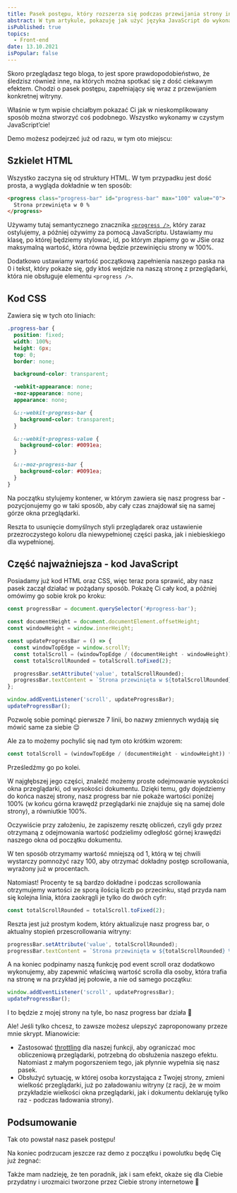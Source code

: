 ```yaml
---
title: Pasek postępu, który rozszerza się podczas przewijania strony internetowej
abstract: W tym artykule, pokazuję jak użyć języka JavaScript do wykonania efektu paska, który rozwija się podczas przewijania strony.
isPublished: true
topics:
  - Front-end
date: 13.10.2021
isPopular: false
---
```


Skoro przeglądasz tego bloga, to jest spore prawdopodobieństwo, że śledzisz również inne, na których można spotkać się z dość ciekawym efektem. Chodzi o pasek postępu, zapełniający się wraz z przewijaniem konkretnej witryny.

Właśnie w tym wpisie chciałbym pokazać Ci jak w nieskomplikowany sposób można stworzyć coś podobnego. Wszystko wykonamy w czystym JavaScript’cie!

Demo możesz podejrzeć już od razu, w tym oto miejscu:


<CodePenIframe id="WNEbpKP" title="Progress Bar" />

## Szkielet HTML

Wszystko zaczyna się od struktury HTML. W tym przypadku jest dość prosta, a wygląda dokładnie w ten sposób:

```html
<progress class="progress-bar" id="progress-bar" max="100" value="0">
  Strona przewinięta w 0 %
</progress>
```

Używamy tutaj semantycznego znacznika [`<progress />`](https://developer.mozilla.org/en-US/docs/Web/HTML/Element/progress), który zaraz ostylujemy, a później ożywimy za pomocą JavaScriptu. Ustawiamy mu klasę, po której będziemy stylować, id, po którym złapiemy go w JSie oraz maksymalną wartość, która równa będzie przewinięciu strony w 100%.

Dodatkowo ustawiamy wartość początkową zapełnienia naszego paska na 0 i tekst, który pokaże się, gdy ktoś wejdzie na naszą stronę z przeglądarki, która nie obsługuje elementu `<progress />`.

## Kod CSS

Zawiera się w tych oto liniach:

```scss
.progress-bar {
  position: fixed;
  width: 100%;
  height: 6px;
  top: 0;
  border: none;

  background-color: transparent;

  -webkit-appearance: none;
  -moz-appearance: none;
  appearance: none;

  &::-webkit-progress-bar {
    background-color: transparent;
  }

  &::-webkit-progress-value {
    background-color: #0091ea;
  }

  &::-moz-progress-bar {
    background-color: #0091ea;
  }
}
```

Na początku stylujemy kontener, w którym zawiera się nasz progress bar - pozycjonujemy go w taki sposób, aby cały czas znajdował się na samej górze okna przeglądarki.

Reszta to usunięcie domyślnych styli przeglądarek oraz ustawienie przezroczystego koloru dla niewypełnionej części paska, jak i niebieskiego dla wypełnionej.

## Część najważniejsza - kod JavaScript

Posiadamy już kod HTML oraz CSS, więc teraz pora sprawić, aby nasz pasek zaczął działać w pożądany sposób. Pokażę Ci cały kod, a później omówimy go sobie krok po kroku:

```js
const progressBar = document.querySelector('#progress-bar');

const documentHeight = document.documentElement.offsetHeight;
const windowHeight = window.innerHeight;

const updateProgressBar = () => {
  const windowTopEdge = window.scrollY;
  const totalScroll = (windowTopEdge / (documentHeight - windowHeight)) * 100;
  const totalScrollRounded = totalScroll.toFixed(2);

  progressBar.setAttribute('value', totalScrollRounded);
  progressBar.textContent = `Strona przewinięta w ${totalScrollRounded} %`;
};

window.addEventListener('scroll', updateProgressBar);
updateProgressBar();
```

Pozwolę sobie pominąć pierwsze 7 linii, bo nazwy zmiennych wydają się mówić same za siebie 😌

Ale za to możemy pochylić się nad tym oto krótkim wzorem:

```js
const totalScroll = (windowTopEdge / (documentHeight - windowHeight)) * 100;
```

Prześledźmy go po kolei.

W najgłębszej jego części, znaleźć możemy proste odejmowanie wysokości okna przeglądarki, od wysokości dokumentu. Dzięki temu, gdy dojedziemy do końca naszej strony, nasz progress bar nie pokaże wartości poniżej 100% (w końcu górna krawędź przeglądarki nie znajduje się na samej dole strony), a równiutkie 100%.

Oczywiście przy założeniu, że zapiszemy resztę obliczeń, czyli gdy przez otrzymaną z odejmowania wartość podzielimy odległość górnej krawędzi naszego okna od początku dokumentu.

W ten sposób otrzymamy wartość mniejszą od 1, którą w tej chwili wystarczy pomnożyć razy 100, aby otrzymać dokładny postęp scrollowania, wyrażony już w procentach.

Natomiast! Procenty te są bardzo dokładne i podczas scrollowania otrzymujemy wartości ze sporą ilością liczb po przecinku, stąd przyda nam się kolejna linia, która zaokrągli je tylko do dwóch cyfr:

```js
const totalScrollRounded = totalScroll.toFixed(2);
```

Reszta jest już prostym kodem, który aktualizuje nasz progress bar, o aktualny stopień przescrollowania witryny:

```js
progressBar.setAttribute('value', totalScrollRounded);
progressBar.textContent = `Strona przewinięta w ${totalScrollRounded} %`;
```

A na koniec podpinamy naszą funkcję pod event scroll oraz dodatkowo wykonujemy, aby zapewnić właściwą wartość scrolla dla osoby, która trafia na stronę w na przykład jej połowie, a nie od samego początku:

```js
window.addEventListener('scroll', updateProgressBar);
updateProgressBar();
```

I to będzie z mojej strony na tyle, bo nasz progress bar działa 🎉

Ale! Jeśli tylko chcesz, to zawsze możesz ulepszyć zaproponowany przeze mnie skrypt. Mianowicie:

- Zastosować [throttling](https://developer.mozilla.org/en-US/docs/Web/API/Document/scroll_event#scroll_event_throttling) dla naszej funkcji, aby ograniczać moc obliczeniową przeglądarki, potrzebną do obsłużenia naszego efektu. Natomiast z małym pogorszeniem tego, jak płynnie wypełnia się nasz pasek.
- Obsłużyć sytuację, w której osoba korzystająca z Twojej strony, zmieni wielkość przeglądarki, już po załadowaniu witryny (z racji, że w moim przykładzie wielkości okna przeglądarki, jak i dokumentu deklaruję tylko raz - podczas ładowania strony).

## Podsumowanie

Tak oto powstał nasz pasek postępu!

Na koniec podrzucam jeszcze raz demo z początku i powolutku będę Cię już żegnać:

<CodePenIframe id="WNEbpKP" title="Progress Bar" />

Także mam nadzieję, że ten poradnik, jak i sam efekt, okaże się dla Ciebie przydatny i urozmaici tworzone przez Ciebie strony internetowe 🌸
